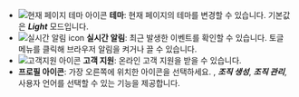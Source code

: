 * ![현재 페이지 테마 아이콘](/img/ico-theme.svg) **테마**: 현재 페이지의 테마를 변경할 수 있습니다. 기본값은 ***Light*** 모드입니다.
* ![실시간 알림 icon](/img/ico-noti.svg) **실시간 알림**: 최근 발생한 이벤트를 확인할 수 있습니다. 토글 메뉴를 클릭해 브라우저 알림을 켜거나 끌 수 있습니다.
* ![고객지원 아이콘](/img/ico-help.svg) **고객 지원**: 온라인 고객 지원을 받을 수 있습니다.
* **프로필 아이콘**: 가장 오른쪽에 위치한 아이콘을 선택하세요. <Cmdname sid="MNU07360" className="uitext" />, ***조직 생성***, ***조직 관리***, 사용자 언어를 선택할 수 있는 기능을 제공합니다.